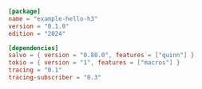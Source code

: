 
```toml  title="hello-h3/Cargo.toml"
[package]
name = "example-hello-h3"
version = "0.1.0"
edition = "2024"

[dependencies]
salvo = { version = "0.80.0", features = ["quinn"] }
tokio = { version = "1", features = ["macros"] }
tracing = "0.1"
tracing-subscriber = "0.3"
```